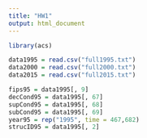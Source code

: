 ```yaml
---
title: "HW1"
output: html_document
---
```


```r
library(acs)

```

```r
data1995 = read.csv("full1995.txt")
data2000 = read.csv("full2000.txt")
data2015 = read.csv("full2015.txt")

```


```r
fips95 = data1995[, 9] 
decCond95 = data1995[, 67]
supCond95 = data1995[, 68]
subCond95 = data1995[, 69]
year95 = rep("1995", time = 467,682)
strucID95 = data1995[, 2]

```

